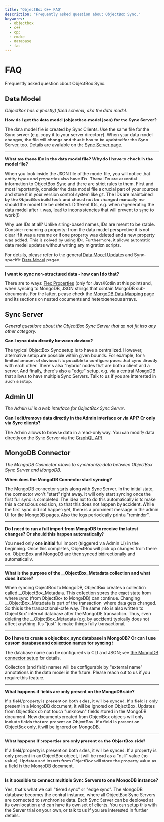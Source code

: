 ```yaml
---
title: "ObjectBox C++ FAQ"
description: "Frequently asked question about ObjectBox Sync."
keywords:
  - objectbox
  - c++
  - cpp
  - cmake
  - database
  - faq
---
```








<TechnicalArticleSchema
  headline="ObjectBox C++ FAQ"
  description="Frequently asked question about ObjectBox Sync."
  url="https://cpp.objectbox.io/faq"
  datePublished="2025-07-17"
  dateModified="2025-07-17"
/>

# FAQ

Frequently asked question about ObjectBox Sync.


## Data Model

_ObjectBox has a (mostly) fixed schema, aka the data model._

**How do I get the data model (objectbox-model.json) for the Sync Server?**

The data model file is created by Sync Clients. Use the same file for the Sync server (e.g. copy it to your server directory). When your data model changes, the file will change and thus it has to be updated for the Sync Server, too. Details are available on the [Sync Server page](sync-server/#data-model-json-file).

***

**What are these IDs in the data model file? Why do I have to check in the model file?**

When you look inside the JSON file of the model file, you will notice that entity types and properties also have IDs. These IDs are essential information to ObjectBox Sync and there are strict rules to them. First and most importantly, consider the data model file a crucial part of your sources and store it in your version control system like git. The IDs are maintained by the ObjectBox build tools and should not be changed manually nor should the model file be deleted. Different IDs, e.g. when regenerating the data model after it was, lead to inconsistencies that will prevent to sync to work(!).

Why use IDs at all? Unlike string-based names, IDs are meant to be stable. Consider renaming a property: from the data model perspective it is not clear if it was a rename or if one property was deleted and a new property was added. This is solved by using IDs. Furthermore, it allows automatic data model updates without writing any migration scripts.

For details, please refer to the general [Data Model Updates](https://docs.objectbox.io/advanced/data-model-updates) and Sync-specific [Data Model](data-model/) pages.

***

**I want to sync non-structured data - how can I do that?**

There are to ways: [Flex Properties](https://docs.objectbox.io/advanced/custom-types#flex-properties) (only for Java/Kotlin at this point) and, when syncing to MongoDB, JSON strings that contain MongoDB sub-documents. For the latter, please check the [MongoDB Data Mapping](mongodb-sync-connector/mongodb-data-mapping) page and its sections on nested documents and heterogeneous arrays.

## Sync Server

_General questions about the ObjectBox Sync Server that do not fit into any other category._

**Can I sync data directly between devices?**

The typical ObjectBox Sync setup is to have a centralized. However, alternative setup are possible within given bounds. For example, for a limited amount of devices it is possible to configure peers that sync directly with each other. There's also "hybrid" nodes that are both a client and a server. And finally, there's also a "edge" setup, e.g. via a central MongoDB that allows to have multiple Sync Servers. Talk to us if you are interested in such a setup.

## Admin UI

_The Admin UI is a web interface for ObjectBox Sync Server._

**Can I edit/remove data directly in the Admin interface or via API? Or only via Sync clients?**

The Admin allows to browse data in a read-only way. You can modify data directly on the Sync Server via the [GraphQL API](sync-server/graphql-database/).

## MongoDB Connector

_The MongoDB Connector allows to synchronize data between ObjectBox Sync Server and MongoDB._

**When does the MongoDB Connector start syncing?**

The MongoDB connector starts along with Sync Server. In the initial state, the connector won't "start" right away. It will only start syncing once the first full sync is completed. The idea not to do this automatically is to make this a conscious decision, so that this does not happen by accident. While the first sync did not happen yet, there is a prominent message in the admin UI for the MongoDB pages. Also the logs periodically print a "reminder".

***

**Do I need to run a full import from MongoDB to receive the latest changes? Or should this happen automatically?**

You need only **one initial** full import (triggered via Admin UI) in the beginning. Once this completes, ObjectBox will pick up changes from there on. ObjectBox and MongoDB are then synced bidirectionally and automatically.

***

**What is the purpose of the \_\_ObjectBox\_Metadata collection and what does it store?**

When syncing ObjectBox to MongoDB, ObjectBox creates a collection called \_\_ObjectBox\_Metadata. This collection stores the exact state from where sync (from ObjectBox to MongoDB) can continue. Changing \_\_ObjectBox\_Metadata is part of the transaction, where data gets changed. So this is the transactional-safe way. The same info is also written to ObjectBox' internal database after the MongoDB transaction. Thus, even deleting the \_\_ObjectBox\_Metadata (e.g. by accident) typically does not affect anything. It's "just" to make things fully transactional.

***

**Do I have to create a objectbox\_sync database in MongoDB? Or can I use custom database and collection names for syncing?**

The database name can be configured via CLI and JSON; see [the MongoDB connector setup](mongodb-sync-connector/objectbox-sync-connector-setup#configure-the-mongodb-connection) for details.

Collection (and field) names will be configurable by "external name" annotations in the data model in the future. Please reach out to us if you require this feature.

***

**What happens if fields are only present on the MongoDB side?**

If a field/property is present on both sides, it will be synced. If a field is only present in a MongoDB document, it will be ignored on ObjectBox. Updates from ObjectBox do not touch "unknown" fields stored in the MongoDB document. New documents created from ObjectBox objects will only include fields that are present on ObjectBox. If a field is present on ObjectBox only, it will be ignored on MongoDB.

***

**What happens if properties are only present on the ObjectBox side?**

If a field/property is present on both sides, it will be synced. If a property is only present in an ObjectBox object, it will be read as a "null" value (no value). Updates and inserts from ObjectBox will store the property value as a field in the MongoDB document.

***

**Is it possible to connect multiple Sync Servers to one MongoDB instance?**

Yes, that's what we call "tiered sync" or "edge sync". The MongoDB database becomes the central instance, where all ObjectBox Sync Servers are connected to synchronize data. Each Sync Server can be deployed at its own location and can have its own set of clients. You can setup this with the Server trial on your own, or talk to us if you are interested in further details.